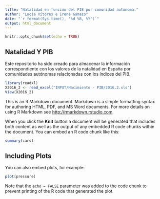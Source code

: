 ```yaml
---
title: "Natalidad en función del PIB por comunidad autónoma."
author: "Lucía Vítores e Irene Gamazo"
date: "`r format(Sys.time(), '%d %B, %Y')`"
output: html_document
---
```


```r
knitr::opts_chunk$set(echo = TRUE)
```

## Natalidad Y PIB
Este repositorio ha sido creado para almacenar la información correspondiente con los valores de la natalidad en España por comunidades autónomas relacionadas con los índices del PIB.

```r
library(readxl)
X2016_2 <- read_excel("INPUT/Nacimiento - PIB/2016.2.xls")
View(X2016_2)
```


This is an R Markdown document. Markdown is a simple formatting syntax for authoring HTML, PDF, and MS Word documents. For more details on using R Markdown see <http://rmarkdown.rstudio.com>.

When you click the **Knit** button a document will be generated that includes both content as well as the output of any embedded R code chunks within the document. You can embed an R code chunk like this:

```r
summary(cars)
```

## Including Plots

You can also embed plots, for example:

```r
plot(pressure)
```

Note that the `echo = FALSE` parameter was added to the code chunk to prevent printing of the R code that generated the plot.



